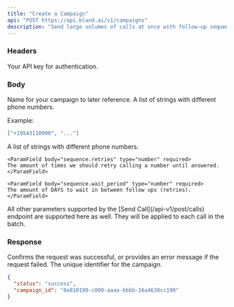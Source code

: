 ```yaml
---
title: "Create a Campaign"
api: "POST https://api.bland.ai/v1/campaigns"
description: "Send large volumes of calls at once with follow-up sequences."
---
```



### Headers

<ParamField header="authorization" type="string" required>
  Your API key for authentication.
</ParamField>


### Body

<ParamField body="name" type="string" required>
  Name for your campaign to later reference.
</ParamField>


<ParamField body="numbers" type="array" required>
  A list of strings with different phone numbers.

  Example: 
  ```json
  ["+19543110000", "..."]
  ```
</ParamField>


<ParamField body="sequence" type="object" required>
  A list of strings with different phone numbers.

    <ParamField body="sequence.retries" type="number" required>
    The amount of times we should retry calling a number until answered.
    </ParamField>

    <ParamField body="sequence.wait_period" type="number" required>
    The amount of DAYS to wait in between follow ups (retries).
    </ParamField>
</ParamField>



<ParamField body="*">
    All other parameters supported by the [Send Call](/api-v1/post/calls) endpoint are supported here as well. They will be applied to each call in the batch.
</ParamField>

### Response

<ResponseField name="status" type="string">
  Confirms the request was successful, or provides an error message if the request failed.
</ResponseField>

<ResponseField name="campaign_id" type="string">
  The unique identifier for the campaign.
</ResponseField>

<ResponseExample>

```json Response
{
  "status": "success",
  "campaign_id": "0a810190-c000-aaaa-bbbb-16a4630cc190"
}
```

</ResponseExample>
